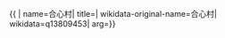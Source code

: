 {{ {{{1|PRC admin/showdata}}}|
name=合心村|
title=|
wikidata-original-name=合心村|
wikidata=q13809453|
arg={{{arg|}}}}}